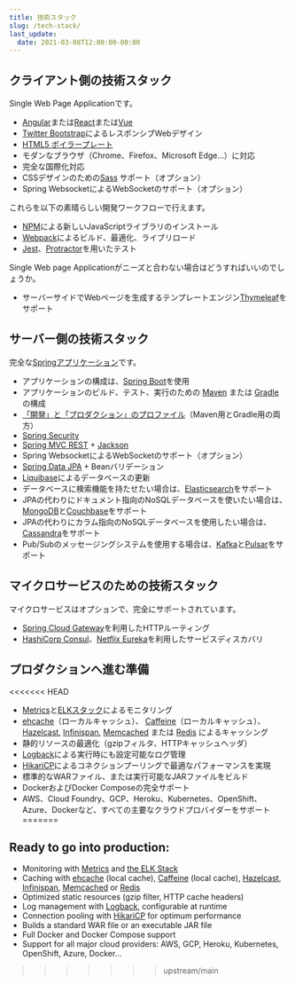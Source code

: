 ```yaml
---
title: 技術スタック
slug: /tech-stack/
last_update:
  date: 2021-03-08T12:00:00-00:00
---
```


## クライアント側の技術スタック

Single Web Page Applicationです。

* [Angular](https://angular.io/)または[React](https://reactjs.org/)または[Vue](https://vuejs.org/)
* [Twitter Bootstrap](http://getbootstrap.com/)によるレスポンシブWebデザイン
* [HTML5 ボイラープレート](http://html5boilerplate.com/)
* モダンなブラウザ（Chrome、Firefox、Microsoft Edge...）に対応
* 完全な国際化対応
* CSSデザインのための[Sass](https://www.npmjs.com/package/node-sass) サポート（オプション）
* Spring WebsocketによるWebSocketのサポート（オプション）

これらを以下の素晴らしい開発ワークフローで行えます。

* [NPM](https://www.npmjs.com/get-npm)による新しいJavaScriptライブラリのインストール
* [Webpack](https://webpack.js.org/)によるビルド、最適化、ライブリロード
* [Jest](https://facebook.github.io/jest/)、[Protractor](http://www.protractortest.org)を用いたテスト

Single Web page Applicationがニーズと合わない場合はどうすればいいのでしょうか。

* サーバーサイドでWebページを生成するテンプレートエンジン[Thymeleaf](http://www.thymeleaf.org/)をサポート

## サーバー側の技術スタック

完全な[Springアプリケーション](http://spring.io/)です。

* アプリケーションの構成は、[Spring Boot](http://projects.spring.io/spring-boot/)を使用
* アプリケーションのビルド、テスト、実行のための [Maven](http://maven.apache.org/) または [Gradle](http://www.gradle.org/) の構成
* [「開発」と「プロダクション」のプロファイル](/profiles/)（Maven用とGradle用の両方）
* [Spring Security](http://docs.spring.io/spring-security/site/index.html)
* [Spring MVC REST](http://spring.io/guides/gs/rest-service/) + [Jackson](https://github.com/FasterXML/jackson)
* Spring WebsocketによるWebSocketのサポート（オプション）
* [Spring Data JPA](http://projects.spring.io/spring-data-jpa/) + Beanバリデーション
* [Liquibase](http://www.liquibase.org/)によるデータベースの更新
* データベースに検索機能を持たせたい場合は、[Elasticsearch](https://github.com/elastic/elasticsearch)をサポート
* JPAの代わりにドキュメント指向のNoSQLデータベースを使いたい場合は、[MongoDB](http://www.mongodb.org)と[Couchbase](https://www.couchbase.com)をサポート
* JPAの代わりにカラム指向のNoSQLデータベースを使用したい場合は、[Cassandra](http://cassandra.apache.org/)をサポート
* Pub/Subのメッセージングシステムを使用する場合は、[Kafka](http://kafka.apache.org/)と[Pulsar](http://pulsar.apache.org/)をサポート

## マイクロサービスのための技術スタック

マイクロサービスはオプションで、完全にサポートされています。

* [Spring Cloud Gateway](https://github.com/spring-cloud/spring-cloud-gateway)を利用したHTTPルーティング
* [HashiCorp Consul](https://www.consul.io/)、[Netflix Eureka](https://github.com/Netflix/eureka)を利用したサービスディスカバリ

## プロダクションへ進む準備

<<<<<<< HEAD
* [Metrics](http://metrics.dropwizard.io/)と[ELKスタック](https://www.elastic.co/products)によるモニタリング
* [ehcache](http://ehcache.org/)（ローカルキャッシュ）、 [Caffeine](https://github.com/ben-manes/caffeine)（ローカルキャッシュ）、 [Hazelcast](http://www.hazelcast.com/), [Infinispan](http://infinispan.org/), [Memcached](https://memcached.org/) または [Redis](https://redis.io/) によるキャッシング
* 静的リソースの最適化（gzipフィルタ、HTTPキャッシュヘッダ）
* [Logback](http://logback.qos.ch/)による実行時にも設定可能なログ管理
* [HikariCP](https://github.com/brettwooldridge/HikariCP)によるコネクションプーリングで最適なパフォーマンスを実現
* 標準的なWARファイル、または実行可能なJARファイルをビルド
* DockerおよびDocker Composeの完全サポート
* AWS、Cloud Foundry、GCP、Heroku、Kubernetes、OpenShift、Azure、Dockerなど、すべての主要なクラウドプロバイダーをサポート
=======

## Ready to go into production:

* Monitoring with [Metrics](http://metrics.dropwizard.io/) and [the ELK Stack](https://www.elastic.co/products)
* Caching with [ehcache](http://ehcache.org/) (local cache), [Caffeine](https://github.com/ben-manes/caffeine) (local cache), [Hazelcast](http://www.hazelcast.com/), [Infinispan](http://infinispan.org/), [Memcached](https://memcached.org/) or [Redis](https://redis.io/)
* Optimized static resources (gzip filter, HTTP cache headers)
* Log management with [Logback](http://logback.qos.ch/), configurable at runtime
* Connection pooling with [HikariCP](https://github.com/brettwooldridge/HikariCP) for optimum performance
* Builds a standard WAR file or an executable JAR file
* Full Docker and Docker Compose support
* Support for all major cloud providers: AWS, GCP, Heroku, Kubernetes, OpenShift, Azure, Docker...
>>>>>>> upstream/main
